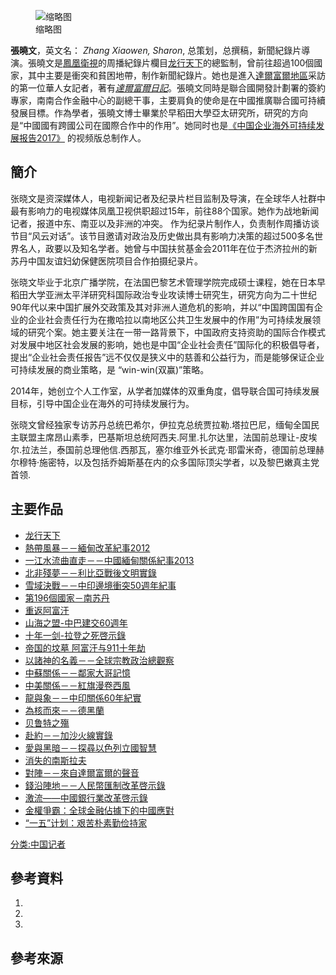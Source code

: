 [[File:Xiaowenlibya.jpg|缩略图]]

'''張曉文'''，英文名： ''Zhang Xiaowen, Sharon'', 总策划，总撰稿，新聞紀錄片導演。張曉文是[[鳳凰衛視|鳳凰衛視]]的周播紀錄片欄目[[:龙行天下_(节目)|龙行天下]]的總監制，曾前往超過100個國家，其中主要是衝突和貧困地帶，制作新聞紀錄片。她也是進入[[達爾富爾地區|達爾富爾地區]]采訪的第一位華人女記者，著有''[[達爾富爾日記|達爾富爾日記]]''。張曉文同時是聯合國開發計劃署的簽約專家，南南合作金融中心的副總干事，主要肩負的使命是在中國推廣聯合國可持續發展目標。作為學者，張曉文博士畢業於早稻田大學亞太研究所，研究的方向是“中國國有跨國公司在國際合作中的作用”。她同时也是[http://www.cn.undp.org/content/china/en/home/library/south-south-cooperation/2017-report-on-the-sustainable-development-of-chinese-enterprise.html 《中国企业海外可持续发展报告2017》] {{Wayback|url=http://www.cn.undp.org/content/china/en/home/library/south-south-cooperation/2017-report-on-the-sustainable-development-of-chinese-enterprise.html |date=20220125161344 }}的视频版总制作人。

==簡介==
张晓文是资深媒体人，电视新闻记者及纪录片栏目监制及导演，在全球华人社群中最有影响力的电视媒体凤凰卫视供职超过15年，前往88个国家。她作为战地新闻记者，报道中东、南亚以及非洲的冲突。
作为纪录片制作人，负责制作周播访谈节目“风云对话”。该节目邀请对政治及历史做出具有影响力决策的超过500多名世界名人，政要以及知名学者。她曾与中国扶贫基金会2011年在位于杰济拉州的新苏丹中国友谊妇幼保健医院项目合作拍摄纪录片。

张晓文毕业于北京广播学院，在法国巴黎艺术管理学院完成硕士课程，她在日本早稻田大学亚洲太平洋研究科国际政治专业攻读博士研究生，研究方向为二十世纪90年代以来中国扩展外交政策及其对非洲人道危机的影响，并以“中国跨国国有企业的企业社会责任行为在撒哈拉以南地区公共卫生发展中的作用”为可持续发展领域的研究个案。她主要关注在一带一路背景下，中国政府支持资助的国际合作模式对发展中地区社会发展的影响，她也是中国“企业社会责任”国际化的积极倡导者，提出“企业社会责任报告”远不仅仅是狭义中的慈善和公益行为，而是能够保证企业可持续发展的商业策略，是 “win-win(双赢)”策略。

2014年，她创立个人工作室，从学者加媒体的双重角度，倡导联合国可持续发展目标，引导中国企业在海外的可持续发展行为。

张晓文曾经独家专访苏丹总统巴希尔，伊拉克总统贾拉勒.塔拉巴尼，缅甸全国民主联盟主席昂山素季，巴基斯坦总统阿西夫.阿里.扎尔达里，法国前总理让-皮埃尔.拉法兰，泰国前总理他信.西那瓦，塞尔维亚外长武克·耶雷米奇，德国前总理赫尔穆特·施密特，以及包括乔姆斯基在内的众多国际顶尖学者，以及黎巴嫩真主党首领.

==主要作品==
*[http://v.ifeng.com/vlist/tv/lxtx/all/0/1/detail.shtml 龙行天下] {{Wayback|url=http://v.ifeng.com/vlist/tv/lxtx/all/0/1/detail.shtml |date=20161216081106 }}
*[http://v.ifeng.com/history/shishijianzheng/201212/42b021fc-934b-4cff-9f15-ec8cdb8489bc.shtml 熱帶風暴－－緬甸改革紀事2012] {{Wayback|url=http://v.ifeng.com/history/shishijianzheng/201212/42b021fc-934b-4cff-9f15-ec8cdb8489bc.shtml |date=20200205030335 }}
*[http://v.ifeng.com/documentary/history/201306/7e12ba21-1c6b-4eb6-83ba-bb166000659f.shtml 一江水流曲直走－－中國緬甸關係紀事2013] {{Wayback|url=http://v.ifeng.com/documentary/history/201306/7e12ba21-1c6b-4eb6-83ba-bb166000659f.shtml |date=20190802113956 }}
*[http://v.ifeng.com/news/world/201304/44550a92-50f1-40ba-bec2-ee066c81ff40.shtml 北非殘夢－－利比亞戰後文明實錄] {{Wayback|url=http://v.ifeng.com/news/world/201304/44550a92-50f1-40ba-bec2-ee066c81ff40.shtml |date=20190803231816 }}
*[http://www.youtube.com/watch?v=Qn1ka3T2m6w 雪域決戰－－中印邊境衝突50週年紀事] {{Wayback|url=http://www.youtube.com/watch?v=Qn1ka3T2m6w |date=20160414164611 }}
*[http://www.tudou.com/programs/view/IKSIyz3I7Js 第196個國家－南苏丹]
*[http://v.ifeng.com/news/world/201110/adb7dcda-394a-4f68-9bc0-52fed01a9fe5.shtml  重返阿富汗] {{Wayback|url=http://v.ifeng.com/news/world/201110/adb7dcda-394a-4f68-9bc0-52fed01a9fe5.shtml |date=20190803231810 }}
*[http://www.tudou.com/programs/view/L5I5dRdlrSc/ 山海之盟-中巴建交60週年] {{Wayback|url=http://www.tudou.com/programs/view/L5I5dRdlrSc/ |date=20160308103624 }}
*[https://web.archive.org/web/20160306115053/http://share.renren.com/share/200316935/6477151040 十年一剑-拉登之死啓示錄]
*[http://v.ifeng.com/documentary/history/201109/28fdffa9-3328-4c03-9d2b-cda619d912d6.shtml 帝国的坟墓  阿富汗与911十年劫] {{Wayback|url=http://v.ifeng.com/documentary/history/201109/28fdffa9-3328-4c03-9d2b-cda619d912d6.shtml |date=20190801071541 }}
*[http://www.tudou.com/programs/view/-1lwAwB4u94/ 以諸神的名義－－全球宗教政治總觀察]
*[http://www.tudou.com/programs/view/W_0BzAwqyh0/ 中蘇關係－－鄰家大哥記憶] {{Wayback|url=http://www.tudou.com/programs/view/W_0BzAwqyh0/ |date=20160308204352 }}
*[http://www.tudou.com/programs/view/XMdux3AWJZI/ 中美關係－－紅旗漫卷西風] {{Wayback|url=http://www.tudou.com/programs/view/XMdux3AWJZI/ |date=20160310042822 }}
*[http://www.tudou.com/programs/view/3tzf8qYWlOs/ 龍與象－－中印關係60年紀實]
*[http://v.ifeng.com/documentary/history/201106/8df2b36d-3b29-435c-a6db-53e4c59bd615.shtml 為核而來－－德黑蘭] {{Wayback|url=http://v.ifeng.com/documentary/history/201106/8df2b36d-3b29-435c-a6db-53e4c59bd615.shtml |date=20190808143226 }}
*[http://vip.v.ifeng.com/history/fenghuangdashiye/200612/b6edd815-3509-416e-ace6-360ceddd7980detail.shtml 贝鲁特之殤] {{Wayback|url=http://vip.v.ifeng.com/history/fenghuangdashiye/200612/b6edd815-3509-416e-ace6-360ceddd7980detail.shtml |date=20160304203058 }}
*[http://www.tudou.com/programs/view/JMH0CnNBcZ0/ 赴約－－加沙火線實錄] {{Wayback|url=http://www.tudou.com/programs/view/JMH0CnNBcZ0/ |date=20160308012811 }}
*[http://v.ifeng.com/documentary/history/201007/4f3ed1d8-1eaa-406f-9af2-09cc3df5fc77.shtml 愛與黑暗－－探尋以色列立國智慧] {{Wayback|url=http://v.ifeng.com/documentary/history/201007/4f3ed1d8-1eaa-406f-9af2-09cc3df5fc77.shtml |date=20190802135610 }}
*[http://v.ifeng.com/documentary/history/201007/e79508d2-c6da-4ffc-91ae-8743614963b1.shtml 消失的南斯拉夫] {{Wayback|url=http://v.ifeng.com/documentary/history/201007/e79508d2-c6da-4ffc-91ae-8743614963b1.shtml |date=20190804004004 }}
*[http://v.ifeng.com/documentary/history/201104/b89c21e5-35a2-4a3f-b3ab-4087986db21d.shtml 對陣－－來自達爾富爾的聲音] {{Wayback|url=http://v.ifeng.com/documentary/history/201104/b89c21e5-35a2-4a3f-b3ab-4087986db21d.shtml |date=20190731193338 }}
*[http://v.ifeng.com/documentary/history/201204/216bbb40-47cb-4f7e-910c-bb8e08bdca99.shtml 錢沿陣地－－人民幣匯制改革啓示錄] {{Wayback|url=http://v.ifeng.com/documentary/history/201204/216bbb40-47cb-4f7e-910c-bb8e08bdca99.shtml |date=20190731193336 }}
*[http://v.ifeng.com/news/finance/201211/e697ae07-3847-48ff-b28e-e98c2b6236ea.shtml 激流——中國銀行業改革啓示錄] {{Wayback|url=http://v.ifeng.com/news/finance/201211/e697ae07-3847-48ff-b28e-e98c2b6236ea.shtml |date=20200112144319 }}
*[http://www.youtube.com/watch?v=thHl6auQBcQ 金權爭霸：全球金融佔據下的中國應對] {{Wayback|url=http://www.youtube.com/watch?v=thHl6auQBcQ |date=20160923134948 }}
*[http://www.youtube.com/watch?v=kqXVFE0h5Fo “一五”计划：艰苦朴素勤俭持家]

[[分类:中国记者|分类:中国记者]]

== 參考資料 ==

#{{cite news |author=陳福來 |coauthors= |title=“铿锵玫瑰”张晓文,为什么总是不顾一切地出发 |url=http://hzdaily.hangzhou.com.cn/dskb/html/2008-10/22/content_522802.htm |work=杭州日報 |publisher= |date=2008-10-22 |accessdate=2012-10-10 |archive-date=2018-08-19 |archive-url=https://web.archive.org/web/20180819182440/http://hzdaily.hangzhou.com.cn/dskb/html/2008-10/22/content_522802.htm |dead-url=no }} 
#{{Cite web |url=http://blog.sina.com.cn/s/blog_61fd04330102ds1i.html?tj=1 |title=凤凰张晓文：还原真实的阿富汗 |accessdate=2012-10-10 |work=新浪微博 |publisher= |date=2011-09-27 |author=鳳凰情報站 |archive-date=2019-08-04 |archive-url=https://web.archive.org/web/20190804202127/http://blog.sina.com.cn/s/blog_61fd04330102ds1i.html?tj=1 |dead-url=no }}
#{{cite news |author=张晓文、李思思、郑家进 |coauthors=[[伊拉克|伊拉克]]苏莱曼尼亚 |title=专访伊拉克总统：没有证据显示副总统涉嫌恐怖事件 |url=http://news.ifeng.com/world/detail_2011_12/28/11616114_0.shtml |work=鳳凰衛視 |publisher= |date=2011-12-28 |accessdate=2012-10-10 |archive-date=2019-08-07 |archive-url=https://web.archive.org/web/20190807091729/http://news.ifeng.com/world/detail_2011_12/28/11616114_0.shtml |dead-url=no }} 

== 參考來源 ==
<references />